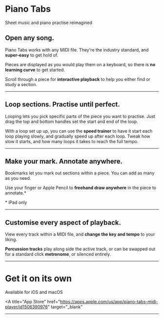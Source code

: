 

<Icon name="piano-tabs" />

# Piano Tabs

<Lead>Sheet music and piano practise reimagined</Lead>

<AppPromoImage src="/assets/piano-tabs/promo.png" />

## Open any song.

Piano Tabs works with any MIDI file. They're the industry standard, and **super-easy** to get hold of.

Pieces are displayed as you would play them on a keyboard, so there is **no learning curve** to get started.

Scroll through a piece for **interactive playback** to help you either find or study a section.

---

<AppBlock src="/assets/piano-tabs/preview-1.png" alt="Section looping">

## Loop sections. Practise until perfect.

Looping lets you pick specific parts of the piece you want to practise. Just drag the top and bottom handles set the start and end of the loop.

With a loop set up up, you can use the **speed trainer** to have it start each loop playing slowly, and gradually speed up after each loop. Tweak how slow it starts, and how many loops it takes to reach the full tempo.

</AppBlock>

---

<AppBlock src="/assets/piano-tabs/preview-2.png" alt="Bookmarks" layout="reverse" imagePositionMobile="center-contain">

## Make your mark. Annotate anywhere.

Bookmarks let you mark out sections within a piece. You can add as many as you need.

Use your finger or Apple Pencil to **freehand draw anywhere** in the piece to annotate.\*

<p style={{ opacity: 0.25 }}>* iPad only</p>

</AppBlock>

---

<AppBlock src="/assets/piano-tabs/preview-3.png" alt="Playback customisation">

## Customise every aspect of playback.

View every track within a MIDI file, and **change the key and tempo** to your liking.

**Percussion tracks** play along side the active track, or can be swapped out for a standard click **metronome**, or silenced entirely.

</AppBlock>

---

<div className={classNames("side-by-side")}>

<div className={classNames("side-by-side__item")}>

# Get it on its own

<Lead>Available for iOS and macOS</Lead>

<div className={classNames("center-icons")}>

<A
  title="App Store"
  href="https://apps.apple.com/us/app/piano-tabs-midi-player/id1506390976"
  target="_blank"
>
  <InlineSvg src="/assets/vendor/app-store.svg" id="app-store" />
</A>

</div>

</div>

---

<div className={classNames("side-by-side__item")}>

<BetterTogether />

</div>

</div>

<LegalLinks />
